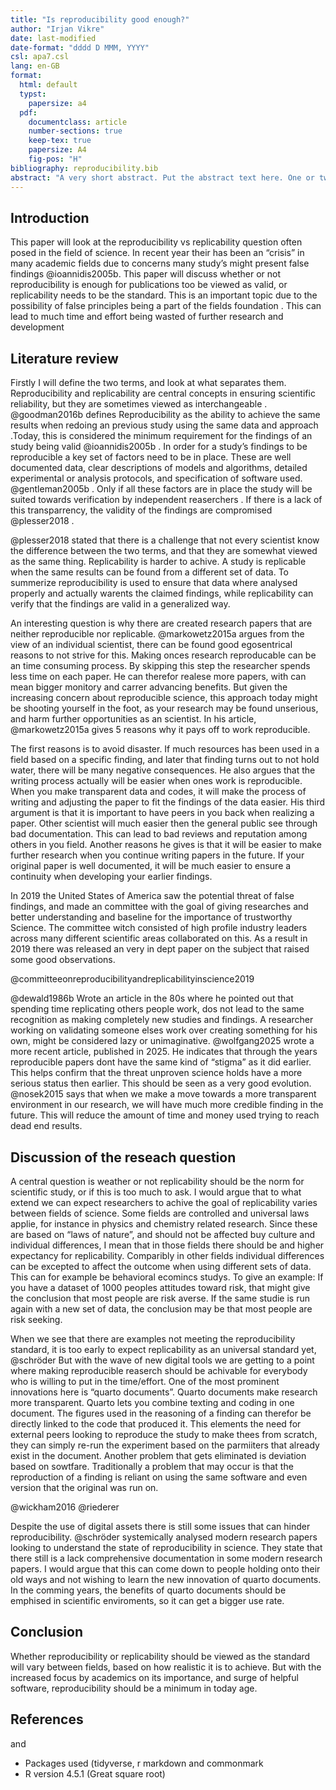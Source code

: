 ```yaml
---
title: "Is reproducibility good enough?"
author: "Irjan Vikre"
date: last-modified
date-format: "dddd D MMM, YYYY"
csl: apa7.csl
lang: en-GB
format:
  html: default
  typst:
    papersize: a4
  pdf:
    documentclass: article
    number-sections: true
    keep-tex: true
    papersize: A4
    fig-pos: "H"
bibliography: reproducibility.bib
abstract: "A very short abstract. Put the abstract text here. One or two paragraphs summarising what follows below."
---
```


## Introduction

This paper will look at the reproducibility vs replicability question often posed in the field of science.
In recent year their has been an "crisis" in many academic fields due to concerns many study's might present false findings @ioannidis2005b.
This paper will discuss whether or not reproducibility is enough for publications too be viewed as valid, or replicability needs to be the standard.
This is an important topic due to the possibility of false principles being a part of the fields foundation .
This can lead to much time and effort being wasted of further research and development

## Literature review

Firstly I will define the two terms, and look at what separates them.
Reproducibility and replicability are central concepts in ensuring scientific reliability, but they are sometimes viewed as interchangeable .
@goodman2016b defines Reproducibility as the ability to achieve the same results when redoing an previous study using the same data and approach .Today, this is considered the minimum requirement for the findings of an study being valid @ioannidis2005b .
In order for a study's findings to be reproducible a key set of factors need to be in place.
These are well documented data, clear descriptions of models and algorithms, detailed experimental or analysis protocols, and specification of software used.
@gentleman2005b .
Only if all these factors are in place the study will be suited towards verification by independent reaserchers .
If there is a lack of this transparrency, the validity of the findings are compromised @plesser2018 .

@plesser2018 stated that there is a challenge that not every scientist know the difference between the two terms, and that they are somewhat viewed as the same thing.
Replicability is harder to achive.
A study is replicable when the same results can be found from a different set of data.
To summerize reproducibility is used to ensure that data where analysed properly and actually warents the claimed findings, while replicability can verify that the findings are valid in a generalized way.

An interesting question is why there are created research papers that are neither reproducible nor replicable.
@markowetz2015a argues from the view of an individual scientist, there can be found good egosentrical reasons to not strive for this.
Making onces research reproducable can be an time consuming process.
By skipping this step the researcher spends less time on each paper.
He can therefor realese more papers, with can mean bigger monitory and carrer advancing benefits.
But given the increasing concern about reproducible science, this approach today might be shooting yourself in the foot, as your research may be found unserious, and harm further opportunities as an scientist.
In his article, @markowetz2015a gives 5 reasons why it pays off to work reproducible.

The first reasons is to avoid disaster.
If much resources has been used in a field based on a specific finding, and later that finding turns out to not hold water, there will be many negative consequences.
He also argues that the writing process actually will be easier when ones work is reproducible.
When you make transparent data and codes, it will make the process of writing and adjusting the paper to fit the findings of the data easier.
His third argument is that it is important to have peers in you back when realizing a paper.
Other scientist will much easier then the general public see through bad documentation.
This can lead to bad reviews and reputation among others in you field.
Another reasons he gives is that it will be easier to make further research when you continue writing papers in the future.
If your original paper is well documented, it will be much easier to ensure a continuity when developing your earlier findings.

In 2019 the United States of America saw the potential threat of false findings, and made an committee with the goal of giving researches and better understanding and baseline for the importance of trustworthy Science.
The committee witch consisted of high profile industry leaders across many different scientific areas collaborated on this.
As a result in 2019 there was released an very in dept paper on the subject that raised some good observations.

@committeeonreproducibilityandreplicabilityinscience2019

@dewald1986b Wrote an article in the 80s where he pointed out that spending time replicating others people work, dos not lead to the same recognition as making completely new studies and findings.
A researcher working on validating someone elses work over creating something for his own, might be considered lazy or unimaginative.
@wolfgang2025 wrote a more recent article, published in 2025.
He indicates that through the years reproducible papers dont have the same kind of "stigma" as it did earlier.
This helps confirm that the threat unproven science holds have a more serious status then earlier.
This should be seen as a very good evolution.
@nosek2015 says that when we make a move towards a more transparent environment in our research, we will have much more credible finding in the future.
This will reduce the amount of time and money used trying to reach dead end results.

## Discussion of the reseach question

A central question is weather or not replicability should be the norm for scientific study, or if this is too much to ask.
I would argue that to what extend we can expect researchers to achive the goal of replicability varies between fields of science.
Some fields are controlled and universal laws applie, for instance in physics and chemistry related research.
Since these are based on "laws of nature", and should not be affected buy culture and individual differences, I mean that in those fields there should be and higher expectancy for replicability.
Comparibly in other fields individual differences can be excepted to affect the outcome when using different sets of data.
This can for example be behavioral ecomincs studys.
To give an example: If you have a dataset of 1000 peoples attitudes toward risk, that might give the conclusion that most people are risk averse.
If the same studie is run again with a new set of data, the conclusion may be that most people are risk seeking.

When we see that there are examples not meeting the reproducibility standard, it is too early to expect replicability as an universal standard yet, @schröder But with the wave of new digital tools we are getting to a point where making reproducible reaserch should be achivable for everybody who is willing to put in the time/effort.
One of the most prominent innovations here is "quarto documents".
Quarto documents make research more transparent.
Quarto lets you combine texting and coding in one document.
The figures used in the reasoning of a finding can therefor be directly linked to the code that produced it.
This elements the need for external peers looking to reproduce the study to make thees from scratch, they can simply re-run the experiment based on the parmiiters that already exist in the document.
Another problem that gets eliminated is deviation based on sowtfare.
Traditionally a problem that may occur is that the reproduction of a finding is reliant on using the same software and even version that the original was run on.

@wickham2016 @riederer

Despite the use of digital assets there is still some issues that can hinder reproducibility.
@schröder systemically analysed modern research papers looking to understand the state of reproducibility in science.
They state that there still is a lack comprehensive documentation in some modern research papers.
I would argue that this can come down to people holding onto their old ways and not wishing to learn the new innovation of quarto documents.
In the comming years, the benefits of quarto documents should be emphised in scientific enviroments, so it can get a bigger use rate.

## Conclusion

Whether reproducibility or replicability should be viewed as the standard will vary between fields, based on how realistic it is to achieve.
But with the increased focus by academics on its importance, and surge of helpful software, reproducibility should be a minimum in today age.

## References

and

-   Packages used (tidyverse, r markdown and commonmark
-   R version 4.5.1 (Great square root)
